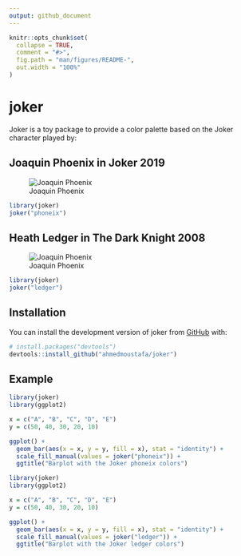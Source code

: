 ```yaml
---
output: github_document
---
```


<!-- README.md is generated from README.Rmd. Please edit that file -->

```r
knitr::opts_chunk$set(
  collapse = TRUE,
  comment = "#>",
  fig.path = "man/figures/README-",
  out.width = "100%"
)
```

# joker

<!-- badges: start -->
<!-- badges: end -->

Joker is a toy package to provide a color palette based on the Joker character played by:

## Joaquin Phoenix in Joker 2019

![Joaquin Phoenix](pics/phoneix.jpg)
```r
library(joker)
joker("phoneix")
```

## Heath Ledger in The Dark Knight 2008

![Joaquin Phoenix](pics/ledger.jpg)

```r
library(joker)
joker("ledger")
```

## Installation

You can install the development version of joker from [GitHub](https://github.com/) with:

``` r
# install.packages("devtools")
devtools::install_github("ahmedmoustafa/joker")
```
## Example

```r
library(joker)
library(ggplot2)

x = c("A", "B", "C", "D", "E")
y = c(50, 40, 30, 20, 10)

ggplot() +
  geom_bar(aes(x = x, y = y, fill = x), stat = "identity") +
  scale_fill_manual(values = joker("phoneix")) +
  ggtitle("Barplot with the Joker phoneix colors")

```
```r
library(joker)
library(ggplot2)

x = c("A", "B", "C", "D", "E")
y = c(50, 40, 30, 20, 10)

ggplot() +
  geom_bar(aes(x = x, y = y, fill = x), stat = "identity") +
  scale_fill_manual(values = joker("ledger")) +
  ggtitle("Barplot with the Joker ledger colors")

```

